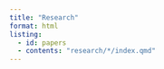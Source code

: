 ```yaml
---
title: "Research"
format: html
listing:
  - id: papers
  - contents: "research/*/index.qmd"
---
```


